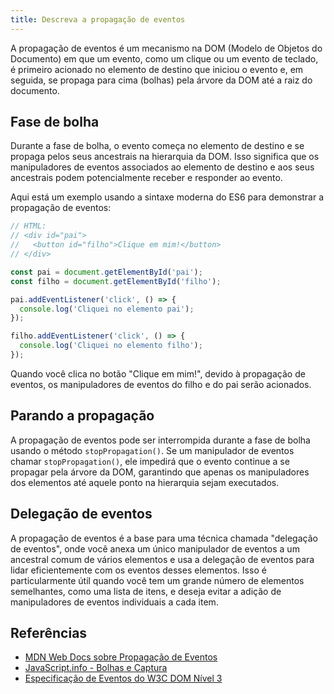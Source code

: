 ```yaml
---
title: Descreva a propagação de eventos
---
```


A propagação de eventos é um mecanismo na DOM (Modelo de Objetos do Documento) em que um evento, como um clique ou um evento de teclado, é primeiro acionado no elemento de destino que iniciou o evento e, em seguida, se propaga para cima (bolhas) pela árvore da DOM até a raiz do documento.

## Fase de bolha

Durante a fase de bolha, o evento começa no elemento de destino e se propaga pelos seus ancestrais na hierarquia da DOM. Isso significa que os manipuladores de eventos associados ao elemento de destino e aos seus ancestrais podem potencialmente receber e responder ao evento.

Aqui está um exemplo usando a sintaxe moderna do ES6 para demonstrar a propagação de eventos:

```js
// HTML:
// <div id="pai">
//   <button id="filho">Clique em mim!</button>
// </div>

const pai = document.getElementById('pai');
const filho = document.getElementById('filho');

pai.addEventListener('click', () => {
  console.log('Cliquei no elemento pai');
});

filho.addEventListener('click', () => {
  console.log('Cliquei no elemento filho');
});
```

Quando você clica no botão "Clique em mim!", devido à propagação de eventos, os manipuladores de eventos do filho e do pai serão acionados.

## Parando a propagação

A propagação de eventos pode ser interrompida durante a fase de bolha usando o método `stopPropagation()`. Se um manipulador de eventos chamar `stopPropagation()`, ele impedirá que o evento continue a se propagar pela árvore da DOM, garantindo que apenas os manipuladores dos elementos até aquele ponto na hierarquia sejam executados.

## Delegação de eventos

A propagação de eventos é a base para uma técnica chamada "delegação de eventos", onde você anexa um único manipulador de eventos a um ancestral comum de vários elementos e usa a delegação de eventos para lidar eficientemente com os eventos desses elementos. Isso é particularmente útil quando você tem um grande número de elementos semelhantes, como uma lista de itens, e deseja evitar a adição de manipuladores de eventos individuais a cada item.

## Referências

- [MDN Web Docs sobre Propagação de Eventos](https://developer.mozilla.org/pt-BR/docs/Web/API/Event/stopPropagation)
- [JavaScript.info - Bolhas e Captura](https://javascript.info/bubbling-and-capturing)
- [Especificação de Eventos do W3C DOM Nível 3](https://www.w3.org/TR/DOM-Level-3-Events/#event-flow)
